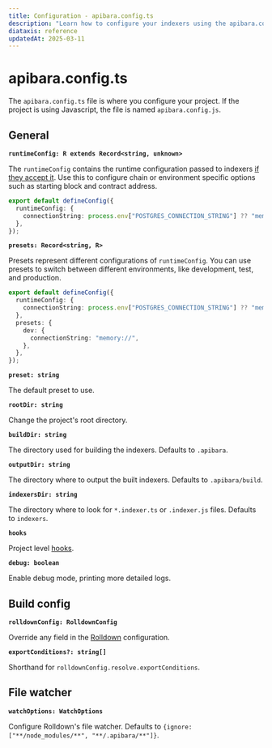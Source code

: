 ```yaml
---
title: Configuration - apibara.config.ts
description: "Learn how to configure your indexers using the apibara.config.ts file."
diataxis: reference
updatedAt: 2025-03-11
---
```


# apibara.config.ts

The `apibara.config.ts` file is where you configure your project. If the project is using Javascript, the file is named `apibara.config.js`.

## General

**`runtimeConfig: R extends Record<string, unknown>`**

The `runtimeConfig` contains the runtime configuration passed to indexers [if they accept it](/docs/v2/getting-started/indexers#with-runtime-config).
Use this to configure chain or environment specific options such as starting block and contract address.

```ts [apibara.config.ts]
export default defineConfig({
  runtimeConfig: {
    connectionString: process.env["POSTGRES_CONNECTION_STRING"] ?? "memory://",
  },
});
```

**`presets: Record<string, R>`**

Presets represent different configurations of `runtimeConfig`. You can use presets to switch between different environments, like development, test, and production.

```ts [apibara.config.ts]
export default defineConfig({
  runtimeConfig: {
    connectionString: process.env["POSTGRES_CONNECTION_STRING"] ?? "memory://",
  },
  presets: {
    dev: {
      connectionString: "memory://",
    },
  },
});
```

**`preset: string`**

The default preset to use.

**`rootDir: string`**

Change the project's root directory.

**`buildDir: string`**

The directory used for building the indexers. Defaults to `.apibara`.

**`outputDir: string`**

The directory where to output the built indexers. Defaults to `.apibara/build`.

**`indexersDir: string`**

The directory where to look for `*.indexer.ts` or `.indexer.js` files. Defaults to `indexers`.

**`hooks`**

Project level [hooks](/docs/v2/getting-started/plugins).

**`debug: boolean`**

Enable debug mode, printing more detailed logs.

## Build config

**`rolldownConfig: RolldownConfig`**

Override any field in the [Rolldown](https://rolldown.rs/) configuration.

**`exportConditions?: string[]`**

Shorthand for `rolldownConfig.resolve.exportConditions`.

## File watcher

**`watchOptions: WatchOptions`**

Configure Rolldown's file watcher. Defaults to `{ignore: ["**/node_modules/**", "**/.apibara/**"]}`.

